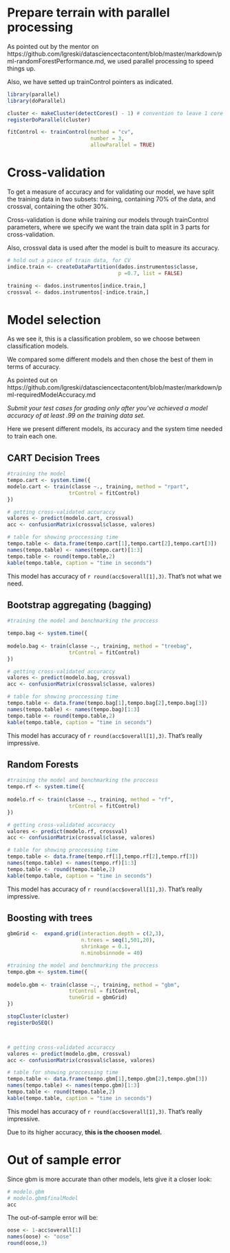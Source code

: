# Prepare terrain with parallel processing

As pointed out by the mentor on https://github.com/lgreski/datasciencectacontent/blob/master/markdown/pml-randomForestPerformance.md, we used parallel processing to speed things up.

Also, we have setted up trainControl pointers as indicated.

```r
library(parallel)
library(doParallel)

cluster <- makeCluster(detectCores() - 1) # convention to leave 1 core for OS
registerDoParallel(cluster)

fitControl <- trainControl(method = "cv",
                           number = 3,
                           allowParallel = TRUE)
```

# Cross-validation

To get a measure of accuracy and for validating our model,
we have split the training data in two subsets: training, containing 70% of the data, and crossval, containing the other 30%.


Cross-validation is done while training our models through trainControl parameters, where we specify we want the train data split in 3 parts for cross-validation.

Also, crossval data is used after the model is built to measure its accuracy.


```r
# hold out a piece of train data, for CV
indice.train <- createDataPartition(dados.instrumentos$classe, 
                                    p =0.7, list = FALSE)

training <- dados.instrumentos[indice.train,]
crossval <- dados.instrumentos[-indice.train,]
```

# Model selection

As we see it, this is a classification problem, so we choose between classification models.

We compared some different models and then chose the best of them in terms of accuracy.

As pointed out on https://github.com/lgreski/datasciencectacontent/blob/master/markdown/pml-requiredModelAccuracy.md

*Submit your test cases for grading only after you've achieved a model accuracy of at least .99 on the training data set.*


Here we present different models, its accuracy and the system time needed to train each one.


## CART Decision Trees

```r
#training the model
tempo.cart <- system.time({
modelo.cart <- train(classe ~., training, method = "rpart", 
                    trControl = fitControl)
})

# getting cross-validated accuraccy
valores <- predict(modelo.cart, crossval)
acc <- confusionMatrix(crossval$classe, valores)

# table for showing proccessing time
tempo.table <- data.frame(tempo.cart[1],tempo.cart[2],tempo.cart[3])
names(tempo.table) <- names(tempo.cart)[1:3]
tempo.table <- round(tempo.table,2)
kable(tempo.table, caption = "time in seconds")

```

This model has accuracy of `r round(acc$overall[1],3)`. That's not what we need.


## Bootstrap aggregating (bagging)

```r
#training the model and benchmarking the proccess

tempo.bag <- system.time({
        
modelo.bag <- train(classe ~., training, method = "treebag", 
                    trControl = fitControl)
})

# getting cross-validated accuraccy
valores <- predict(modelo.bag, crossval)
acc <- confusionMatrix(crossval$classe, valores)

# table for showing proccessing time
tempo.table <- data.frame(tempo.bag[1],tempo.bag[2],tempo.bag[3])
names(tempo.table) <- names(tempo.bag)[1:3]
tempo.table <- round(tempo.table,2)
kable(tempo.table, caption = "time in seconds")

```

This model has accuracy of `r round(acc$overall[1],3)`. That's really impressive.


## Random Forests

```r

#training the model and benchmarking the proccess
tempo.rf <- system.time({
        
modelo.rf <- train(classe ~., training, method = "rf", 
                    trControl = fitControl)
})

# getting cross-validated accuraccy
valores <- predict(modelo.rf, crossval)
acc <- confusionMatrix(crossval$classe, valores)

# table for showing proccessing time
tempo.table <- data.frame(tempo.rf[1],tempo.rf[2],tempo.rf[3])
names(tempo.table) <- names(tempo.rf)[1:3]
tempo.table <- round(tempo.table,2)
kable(tempo.table, caption = "time in seconds")
```

This model has accuracy of `r round(acc$overall[1],3)`. That's really impressive.


## Boosting with trees

```r

gbmGrid <-  expand.grid(interaction.depth = c(2,3), 
                        n.trees = seq(1,501,20),
                        shrinkage = 0.1,
                        n.minobsinnode = 40)

#training the model and benchmarking the proccess
tempo.gbm <- system.time({
        
modelo.gbm <- train(classe ~., training, method = "gbm", 
                    trControl = fitControl, 
                    tuneGrid = gbmGrid)
})

stopCluster(cluster)
registerDoSEQ()



# getting cross-validated accuraccy
valores <- predict(modelo.gbm, crossval)
acc <- confusionMatrix(crossval$classe, valores)

# table for showing proccessing time
tempo.table <- data.frame(tempo.gbm[1],tempo.gbm[2],tempo.gbm[3])
names(tempo.table) <- names(tempo.gbm)[1:3]
tempo.table <- round(tempo.table,2)
kable(tempo.table, caption = "time in seconds")
```

This model has accuracy of `r round(acc$overall[1],3)`. That's really impressive.

Due to its higher accuracy, **this is the choosen model.**

# Out of sample error

Since gbm is more accurate than other models, lets give it a closer look:

```r
# modelo.gbm
# modelo.gbm$finalModel
acc
```

The out-of-sample error will be:

```r
oose <- 1-acc$overall[1]
names(oose) <- "oose"
round(oose,3)
```

